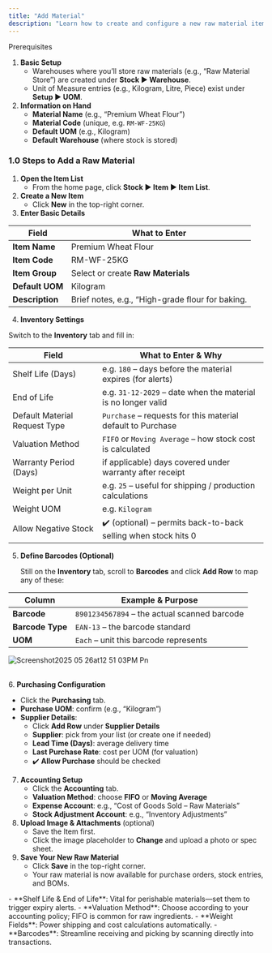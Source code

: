 ```yaml
---
title: "Add Material"
description: "Learn how to create and configure a new raw material item in your CGIC App so you can accurately track input inventory and streamline production planning."
---
```


<Info>
  Prerequisites

  1. **Basic Setup**
     - Warehouses where you’ll store raw materials (e.g., “Raw Material Store”) are created under **Stock ▶️ Warehouse**.
     - Unit of Measure entries (e.g., Kilogram, Litre, Piece) exist under **Setup ▶️ UOM**.
  2. **Information on Hand**
     - **Material Name** (e.g., “Premium Wheat Flour”)
     - **Material Code** (unique, e.g. `RM-WF-25KG`)
     - **Default UOM** (e.g., Kilogram)
     - **Default Warehouse** (where stock is stored)
</Info>

### 1.0 Steps to Add a Raw Material

1. **Open the Item List**
   - From the home page, click **Stock ▶️ Item ▶️ Item List**.
2. **Create a New Item**
   - Click **New** in the top-right corner.
3. **Enter Basic Details**

| Field           | What to Enter                                    |
| --------------- | ------------------------------------------------ |
| **Item Name**   | Premium Wheat Flour                              |
| **Item Code**   | RM-WF-25KG                                       |
| **Item Group**  | Select or create **Raw Materials**               |
| **Default UOM** | Kilogram                                         |
| **Description** | Brief notes, e.g., “High-grade flour for baking. |

4. **Inventory Settings**

Switch to the **Inventory** tab and fill in:

| Field                         | What to Enter & Why                                            |
| ----------------------------- | -------------------------------------------------------------- |
| Shelf Life (Days)             | e.g. `180` – days before the material expires (for alerts)     |
| End of Life                   | e.g. `31-12-2029` – date when the material is no longer valid  |
| Default Material Request Type | `Purchase` – requests for this material default to Purchase    |
| Valuation Method              | `FIFO` or `Moving Average` – how stock cost is calculated      |
| Warranty Period (Days)        | if applicable) days covered under warranty after receipt       |
| Weight per Unit               | e.g. `25` – useful for shipping / production calculations      |
| Weight UOM                    | e.g. `Kilogram`                                                |
| Allow Negative Stock          | ✔️ (optional) – permits back-to-back selling when stock hits 0 |

5. **Define Barcodes (Optional)**

   Still on the **Inventory** tab, scroll to **Barcodes** and click **Add Row** to map any of these:

| Column           | Example & Purpose                            |
| ---------------- | -------------------------------------------- |
| **Barcode**      | `8901234567894` – the actual scanned barcode |
| **Barcode Type** | `EAN-13` – the barcode standard              |
| **UOM**          | `Each` – unit this barcode represents        |

![Screenshot2025 05 26at12 51 03PM Pn](/images/Screenshot2025-05-26at12.51.03PM.png)

\
6. **Purchasing Configuration**

- Click the **Purchasing** tab.
- **Purchase UOM**: confirm (e.g., “Kilogram”)
- **Supplier Details**:
  - Click **Add Row** under **Supplier Details**
  - **Supplier**: pick from your list (or create one if needed)
  - **Lead Time (Days)**: average delivery time
  - **Last Purchase Rate**: cost per UOM (for valuation)
  - ✔️ **Allow Purchase** should be checked

7. **Accounting Setup**
   - Click the **Accounting** tab.
   - **Valuation Method**: choose **FIFO** or **Moving Average**
   - **Expense Account**: e.g., “Cost of Goods Sold – Raw Materials”
   - **Stock Adjustment Account**: e.g., “Inventory Adjustments”
8. **Upload Image & Attachments** (optional)
   - Save the Item first.
   - Click the image placeholder to **Change** and upload a photo or spec sheet.
9. **Save Your New Raw Material**
   - Click **Save** in the top-right corner.
   - Your raw material is now available for purchase orders, stock entries, and BOMs.

<Tip>
  - **Shelf Life & End of Life**: Vital for perishable materials—set them to trigger expiry alerts.
  - **Valuation Method**: Choose according to your accounting policy; FIFO is common for raw ingredients.
  - **Weight Fields**: Power shipping and cost calculations automatically.
  - **Barcodes**: Streamline receiving and picking by scanning directly into transactions.
</Tip>